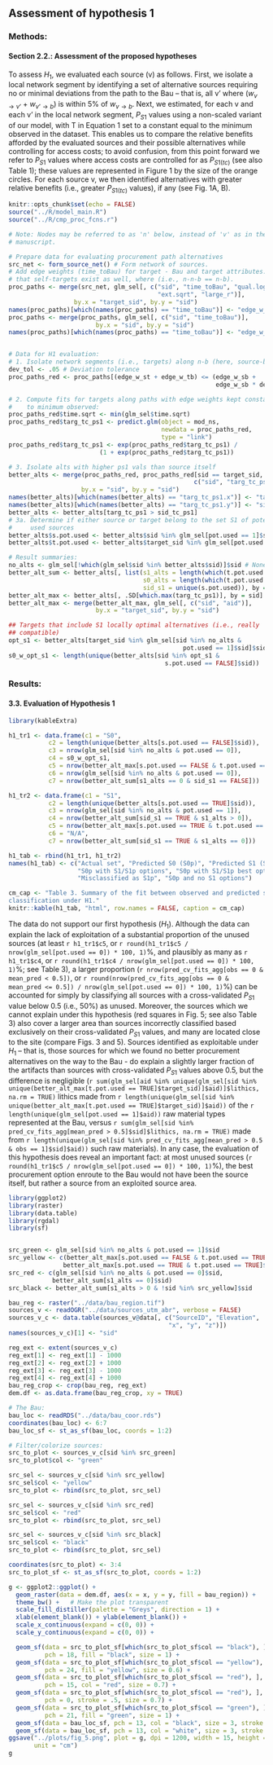 ## Assessment of hypothesis 1

### Methods:

#### Section 2.2.: Assessment of the proposed hypotheses

To assess $H_1$, we evaluated each source (v) as follows. First, we
isolate a local network segment by identifying a set of alternative sources requiring no or minimal
deviations from the path to the Bau – that is, all v’ where ($w_{v→v’}$ + $w_{v’→b}$) is within 5% of $w_{v→b}$. Next, we
estimated, for each v and each v’ in the local network segment, $P_{S1}$ values using a non-scaled variant of
our model, with T in Equation 1 set to a constant equal to the minimum observed in the dataset.
This enables us to compare the relative benefits afforded by the evaluated sources and their possible alternatives while controlling for access costs; to avoid confusion, from this point forward we refer to $P_{S1}$ values where access costs are controlled for as $P_{S1 (tc)}$ (see also Table 1); these values are represented in Figure 1 by the size of the orange circles. For each source v, we then identified alternatives with greater relative benefits (i.e., greater $P_{S1 (tc)}$ values), if any (see Fig. 1A, B).

```{r load-mod, echo=FALSE, message=FALSE, include=FALSE, results="asis"}
knitr::opts_chunk$set(echo = FALSE)
source("../R/model_main.R")
source("../R/cmp_proc_fcns.r")
```

```{r}
# Note: Nodes may be referred to as 'n' below, instead of 'v' as in the
# manuscript.

# Prepare data for evaluating procurement path alternatives
src_net <- form_source_net() # Form network of sources.
# Add edge weights (time_toBau) for target - Bau and target attributes. Note
# that self-targets exist as well, where (i.e., n-n-b == n-b).
proc_paths <- merge(src_net, glm_sel[, c("sid", "time_toBau", "qual.log",
                                         "ext.sqrt", "large_r")],
                  by.x = "target_sid", by.y = "sid")
names(proc_paths)[which(names(proc_paths) == "time_toBau")] <- "edge_w_tb"
proc_paths <- merge(proc_paths, glm_sel[, c("sid", "time_toBau")],
                        by.x = "sid", by.y = "sid")
names(proc_paths)[which(names(proc_paths) == "time_toBau")] <- "edge_w_sb"


# Data for H1 evaluation:
# 1. Isolate network segments (i.e., targets) along n-b (here, source-bau - sb):
dev_tol <- .05 # Deviation tolerance
proc_paths_red <- proc_paths[(edge_w_st + edge_w_tb) <= (edge_w_sb +
                                                         edge_w_sb * dev_tol)]

# 2. Compute fits for targets along paths with edge weights kept constant
#    to minimum observed:
proc_paths_red$time.sqrt <- min(glm_sel$time.sqrt)
proc_paths_red$targ_tc_ps1 <- predict.glm(object = mod_ns,
                                          newdata = proc_paths_red,
                                          type = "link")
proc_paths_red$targ_tc_ps1 <- exp(proc_paths_red$targ_tc_ps1) /
                         (1 + exp(proc_paths_red$targ_tc_ps1))

# 3. Isolate alts with higher ps1 vals than source itself
better_alts <- merge(proc_paths_red, proc_paths_red[sid == target_sid,
                                                   c("sid", "targ_tc_ps1")],
                    by.x = "sid", by.y = "sid")
names(better_alts)[which(names(better_alts) == "targ_tc_ps1.x")] <- "targ_tc_ps1"
names(better_alts)[which(names(better_alts) == "targ_tc_ps1.y")] <- "sid_tc_ps1"
better_alts <- better_alts[targ_tc_ps1 > sid_tc_ps1]
# 3a. Determine if either source or target belong to the set S1 of potentially
#     used sources
better_alts$s.pot.used <- better_alts$sid %in% glm_sel[pot.used == 1]$sid
better_alts$t.pot.used <- better_alts$target_sid %in% glm_sel[pot.used == 1]$sid

# Result summaries:
no_alts <- glm_sel[!which(glm_sel$sid %in% better_alts$sid)]$sid # None better
better_alt_sum <- better_alts[, list(s1_alts = length(which(t.pot.used == T)),
                                     s0_alts = length(which(t.pot.used == F)),
                                     sid_s1 = unique(s.pot.used)), by = "sid"]
better_alt_max <- better_alts[, .SD[which.max(targ_tc_ps1)], by = sid]
better_alt_max <- merge(better_alt_max, glm_sel[, c("sid", "aid")],
                        by.x = "target_sid", by.y = "sid")

## Targets that include S1 locally optimal alternatives (i.e., really
## compatible)
opt_s1 <- better_alts[target_sid %in% glm_sel[sid %in% no_alts &
                                                pot.used == 1]$sid]$sid
s0_w_opt_s1 <- length(unique(better_alts[sid %in% opt_s1 &
                                           s.pot.used == FALSE]$sid))
```

### Results:

#### 3.3. Evaluation of Hypothesis 1

<!-- Table 3 -->
``` {r h1_res_tab}
library(kableExtra)

h1_tr1 <- data.frame(c1 = "S0",
           c2 = length(unique(better_alts[s.pot.used == FALSE]$sid)),
           c3 = nrow(glm_sel[sid %in% no_alts & pot.used == 0]),
           c4 = s0_w_opt_s1,
           c5 = nrow(better_alt_max[s.pot.used == FALSE & t.pot.used == TRUE]),
           c6 = nrow(glm_sel[sid %in% no_alts & pot.used == 0]),
           c7 = nrow(better_alt_sum[s1_alts == 0 & sid_s1 == FALSE]))

h1_tr2 <- data.frame(c1 = "S1",
           c2 = length(unique(better_alts[s.pot.used == TRUE]$sid)),
           c3 = nrow(glm_sel[sid %in% no_alts & pot.used == 1]),
           c4 = nrow(better_alt_sum[sid_s1 == TRUE & s1_alts > 0]),
           c5 = nrow(better_alt_max[s.pot.used == TRUE & t.pot.used == TRUE]),
           c6 = "N/A",
           c7 = nrow(better_alt_sum[sid_s1 == TRUE & s1_alts == 0]))

h1_tab <- rbind(h1_tr1, h1_tr2)
names(h1_tab) <- c("Actual set", "Predicted S0 (S0p)", "Predicted S1 (S1p)",
                   "S0p with S1/S1p options", "S0p with S1/S1p best option",
                   "Misclassified as S1p", "S0p and no S1 options")

cm_cap <- "Table 3. Summary of the fit between observed and predicted source
classification under H1."
knitr::kable(h1_tab, "html", row.names = FALSE, caption = cm_cap)

```


The data do not support our first hypothesis ($H_1$). Although the data can explain the lack of
exploitation of a substantial proportion of the unused sources (at least `r h1_tr1$c5`,
or `r round(h1_tr1$c5 / nrow(glm_sel[pot.used == 0]) * 100, 1)`%, and plausibly as
many as `r h1_tr1$c4`, or `r round(h1_tr1$c4 / nrow(glm_sel[pot.used == 0]) * 100, 1)`%; see Table 3),
a larger proportion (`r nrow(pred_cv_fits_agg[obs == 0 & mean_pred < 0.5])`,
or `r round(nrow(pred_cv_fits_agg[obs == 0 & mean_pred <= 0.5]) / nrow(glm_sel[pot.used == 0]) * 100, 1) `%)
can be accounted for simply by classifying all sources with a cross-validated $P_{S1}$ value below 0.5 (i.e., 50%) as unused.
Moreover, the sources which we cannot explain under this hypothesis (red squares in Fig. 5; see also Table 3)
also cover a larger area than sources incorrectly classified based exclusively on their
cross-validated $P_{S1}$ values, and many are located close to the site (compare Figs. 3 and 5).
Sources identified as exploitable under $H_1$ – that is, those sources for which we found no
better procurement alternatives on the way to the Bau - do explain a slightly larger
fraction of the artifacts than sources with cross-validated $P_{S1}$ values above 0.5,
but the difference is negligible (`r sum(glm_sel[aid %in% unique(glm_sel[sid %in% unique(better_alt_max[t.pot.used == TRUE]$target_sid)]$aid)]$lithics, na.rm = TRUE)` lithics made
from `r length(unique(glm_sel[sid %in% unique(better_alt_max[t.pot.used == TRUE]$target_sid)]$aid))` of
the `r length(unique(glm_sel[pot.used == 1]$aid))` raw material types represented
at the Bau, versus `r sum(glm_sel[sid %in% pred_cv_fits_agg[mean_pred > 0.5]$sid]$lithics, na.rm = TRUE)` made
from `r length(unique(glm_sel[sid %in% pred_cv_fits_agg[mean_pred > 0.5 & obs == 1]$sid]$aid))` such raw materials).
In any case, the evaluation of this hypothesis does reveal an important fact: at most unused sources
(`r round(h1_tr1$c5 / nrow(glm_sel[pot.used == 0]) * 100, 1)`%), the best procurement option enroute
to the Bau would not have been the source itself, but rather a source from an exploited source area.


``` {r h1_fig, fig.cap = "Figure 5. Compatibility of raw material sources with archaeological observations under Hypothesis 1 (H1). Sources that cannot be explained under H1 are identified by red squares (high confidence) if the only or best procurement options from their locations are unused, S0 sources, or black diamonds (lower confidence) if the best procurement option is an unused, S0 source, but S1 sources are identified among the possible alternatives. Sources that can be explained are identified by green dots or yellow triangles. The former denote sources predicted to have been exploited and which yield archaeologically represented materials; sources indicated by yellow triangles are predicted to have been bypassed in favor of sources identified by green dots. Note that fewer unused (S0) sources can be explained under this hypothesis than if spatial relationships between sources are ignored and cross-validated PS1 values are used for classification (see Fig. 3). Note also that unexplained sources cover a large area around and to the northwest of the site. The location of the Bau is indicated by the circle with crosshairs. Coordinates are given in meters for UTM zone 31N, and elevation values are given in meters above sea level (ASL).", message = FALSE, warning = FALSE, comment = FALSE}
library(ggplot2)
library(raster)
library(data.table)
library(rgdal)
library(sf)


src_green <- glm_sel[sid %in% no_alts & pot.used == 1]$sid
src_yellow <- c(better_alt_max[s.pot.used == FALSE & t.pot.used == TRUE]$sid,
               better_alt_max[s.pot.used == TRUE & t.pot.used == TRUE]$sid)
src_red <- c(glm_sel[sid %in% no_alts & pot.used == 0]$sid,
            better_alt_sum[s1_alts == 0]$sid)
src_black <- better_alt_sum[s1_alts > 0 & !sid %in% src_yellow]$sid

bau_reg <- raster("../data/bau_region.tif")
sources_v <- readOGR("../data/sources_utm_abr", verbose = FALSE)
sources_v_c <- data.table(sources_v@data[, c("SourceID", "Elevation",
                                            "x", "y", "z")])
names(sources_v_c)[1] <- "sid"

reg_ext <- extent(sources_v_c)
reg_ext[1] <- reg_ext[1] - 1000
reg_ext[2] <- reg_ext[2] + 1000
reg_ext[3] <- reg_ext[3] - 1000
reg_ext[4] <- reg_ext[4] + 1000
bau_reg_crop <- crop(bau_reg, reg_ext)
dem.df <- as.data.frame(bau_reg_crop, xy = TRUE)

# The Bau:
bau_loc <- readRDS("../data/bau_coor.rds")
coordinates(bau_loc) <- 6:7
bau_loc_sf <- st_as_sf(bau_loc, coords = 1:2)

# Filter/colorize sources:
src_to_plot <- sources_v_c[sid %in% src_green]
src_to_plot$col <- "green"

src_sel <- sources_v_c[sid %in% src_yellow]
src_sel$col <- "yellow"
src_to_plot <- rbind(src_to_plot, src_sel)

src_sel <- sources_v_c[sid %in% src_red]
src_sel$col <- "red"
src_to_plot <- rbind(src_to_plot, src_sel)

src_sel <- sources_v_c[sid %in% src_black]
src_sel$col <- "black"
src_to_plot <- rbind(src_to_plot, src_sel)

coordinates(src_to_plot) <- 3:4
src_to_plot_sf <- st_as_sf(src_to_plot, coords = 1:2)

g <- ggplot2::ggplot() +
  geom_raster(data = dem.df, aes(x = x, y = y, fill = bau_region)) +
  theme_bw() +   # Make the plot transparent
  scale_fill_distiller(palette = "Greys", direction = 1) +
  xlab(element_blank()) + ylab(element_blank()) +
  scale_x_continuous(expand = c(0, 0)) +
  scale_y_continuous(expand = c(0, 0)) +

  geom_sf(data = src_to_plot_sf[which(src_to_plot_sf$col == "black"), ],
          pch = 18, fill = "black", size = 1) +
  geom_sf(data = src_to_plot_sf[which(src_to_plot_sf$col == "yellow"), ],
          pch = 24, fill = "yellow", size = 0.6) +
  geom_sf(data = src_to_plot_sf[which(src_to_plot_sf$col == "red"), ],
          pch = 15, col = "red", size = 0.7) +
  geom_sf(data = src_to_plot_sf[which(src_to_plot_sf$col == "red"), ],
          pch = 0, stroke = .5, size = 0.7) +
  geom_sf(data = src_to_plot_sf[which(src_to_plot_sf$col == "green"), ],
          pch = 21, fill = "green", size = 1) +
  geom_sf(data = bau_loc_sf, pch = 13, col = "black", size = 3, stroke = 0.5) +
  geom_sf(data = bau_loc_sf, pch = 13, col = "white", size = 3, stroke = .2)
ggsave("../plots/fig_5.png", plot = g, dpi = 1200, width = 15, height = 10,
       unit = "cm")
g
```
